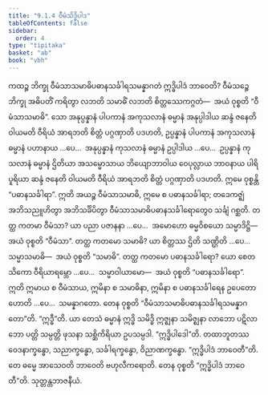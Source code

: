 ```yaml
---
title: "9.1.4 ဝီမံသိဒ္ဓိပါဒ"
tableOfContents: false
sidebar:
  order: 4
type: "tipitaka"
basket: "ab"
book: "vbh"
---
```



<DynamicBreadcrumb />

<Division number="441" book="vbh" e="ch" v="30" p="228">

<Paragraph number="1482" book="vbh">
ကထဉ္စ ဘိက္ခု ဝီမံသာသမာဓိပဓာနသင်္ခါရသမန္နာဂတံ ဣဒ္ဓိပါဒံ ဘာဝေတိ? ဝီမံသဉ္စေ ဘိက္ခု အဓိပတိံ ကရိတွာ လဘတိ သမာဓိံ လဘတိ စိတ္တဿေကဂ္ဂတံ—  အယံ ဝုစ္စတိ “ဝီမံသာသမာဓိ”. သော အနုပ္ပန္နာနံ ပါပကာနံ အကုသလာနံ ဓမ္မာနံ အနုပ္ပါဒါယ ဆန္ဒံ ဇနေတိ ဝါယမတိ ဝီရိယံ အာရဘတိ စိတ္တံ ပဂ္ဂဏှာတိ ပဒဟတိ, ဥပ္ပန္နာနံ ပါပကာနံ အကုသလာနံ ဓမ္မာနံ ပဟာနာယ …ပေ…  အနုပ္ပန္နာနံ ကုသလာနံ ဓမ္မာနံ ဥပ္ပါဒါယ …ပေ…  ဥပ္ပန္နာနံ ကုသလာနံ ဓမ္မာနံ ဌိတိယာ အသမ္မောသာယ ဘိယျောဘာဝါယ ဝေပုလ္လာယ ဘာဝနာယ ပါရိပူရိယာ ဆန္ဒံ ဇနေတိ ဝါယမတိ ဝီရိယံ အာရဘတိ စိတ္တံ ပဂ္ဂဏှာတိ ပဒဟတိ. ဣမေ ဝုစ္စန္တိ “ပဓာနသင်္ခါရာ”. ဣတိ အယဉ္စ ဝီမံသာသမာဓိ, ဣမေ စ ပဓာနသင်္ခါရာ; တဒေကဇ္ဈံ အဘိသညူဟိတွာ အဘိသင်္ခိပိတွာ ဝီမံသာသမာဓိပဓာနသင်္ခါရောတွေဝ သင်္ချံ ဂစ္ဆတိ.
</Paragraph>

</Division>
<Division number="442" book="vbh" e="ch" v="30" p="228">

<Paragraph number="1483" book="vbh">
တတ္ထ ကတမာ ဝီမံသာ? ယာ ပညာ ပဇာနနာ …ပေ…  အမောဟော ဓမ္မဝိစယော သမ္မာဒိဋ္ဌိ—  အယံ ဝုစ္စတိ “ဝီမံသာ”.
</Paragraph>

<Paragraph number="1484" book="vbh">
တတ္ထ ကတမော သမာဓိ? ယာ စိတ္တဿ ဌိတိ သဏ္ဌိတိ …ပေ…  သမ္မာသမာဓိ—  အယံ ဝုစ္စတိ “သမာဓိ”.
</Paragraph>

<Paragraph number="1485" book="vbh">
တတ္ထ ကတမော ပဓာနသင်္ခါရော? ယော စေတသိကော ဝီရိယာရမ္ဘော …ပေ…  သမ္မာဝါယာမော—  အယံ ဝုစ္စတိ “ပဓာနသင်္ခါရော”. ဣတိ ဣမာယ စ ဝီမံသာယ, ဣမိနာ စ သမာဓိနာ, ဣမိနာ စ ပဓာနသင်္ခါရေန ဥပေတော ဟောတိ …ပေ…  သမန္နာဂတော. တေန ဝုစ္စတိ “ဝီမံသာသမာဓိပဓာနသင်္ခါရသမန္နာဂတော”တိ.
</Paragraph>

</Division>
<Division number="443" book="vbh" e="ch" v="30" p="228">

<Paragraph number="1486" book="vbh">
“ဣဒ္ဓီ”တိ. ယာ တေသံ ဓမ္မာနံ ဣဒ္ဓိ သမိဒ္ဓိ ဣဇ္ဈနာ သမိဇ္ဈနာ လာဘော ပဋိလာဘော ပတ္တိ သမ္ပတ္တိ ဖုသနာ သစ္ဆိကိရိယာ ဥပသမ္ပဒါ.
</Paragraph>

<Paragraph number="1487" book="vbh">
“ဣဒ္ဓိပါဒေါ”တိ. တထာဘူတဿ ဝေဒနာက္ခန္ဓော, သညာက္ခန္ဓော, သင်္ခါရက္ခန္ဓော, ဝိညာဏက္ခန္ဓော.
</Paragraph>

<Paragraph number="1488" book="vbh">
“ဣဒ္ဓိပါဒံ ဘာဝေတီ”တိ. တေ ဓမ္မေ အာသေဝတိ ဘာဝေတိ ဗဟုလီကရောတိ. တေန ဝုစ္စတိ “ဣဒ္ဓိပါဒံ ဘာဝေတီ”တိ.

</Paragraph>
</Division>

<Paragraph number="1489" type="center" book="vbh">
သုတ္တန္တဘာဇနီယံ.
</Paragraph>